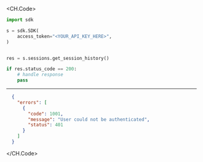
<CH.Code>
```python GetSessionHistory.py
import sdk

s = sdk.SDK(
    access_token="<YOUR_API_KEY_HERE>",
)


res = s.sessions.get_session_history()

if res.status_code == 200:
    # handle response
    pass
```
---

```json Example Response
  {
    "errors": [
      {
        "code": 1001,
        "message": "User could not be authenticated",
        "status": 401
      }
    ]
  }
```
</CH.Code>
